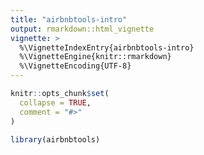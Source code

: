 ```yaml
---
title: "airbnbtools-intro"
output: rmarkdown::html_vignette
vignette: >
  %\VignetteIndexEntry{airbnbtools-intro}
  %\VignetteEngine{knitr::rmarkdown}
  %\VignetteEncoding{UTF-8}
---
```


```r
knitr::opts_chunk$set(
  collapse = TRUE,
  comment = "#>"
)
```

```r
library(airbnbtools)
```
